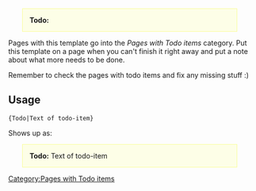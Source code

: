 <div style="margin-left: 2em; margin-right: 3em; margin-top: 0.5em; margin-bottom: 0.5em; padding-left: 1em; padding-right: 4em; background-color: #FDFEE7; border: 1px solid #F9FD96;">'''Todo:''' {{{1}}}</div>
<includeonly>
[[Category:Pages with Todo items]]
</includeonly>
<noinclude>
Pages with this template go into the ''Pages with Todo items'' category. Put this template on a page when you can't finish it right away and put a note about what more needs to be done.

Remember to check the pages with todo items and fix any missing stuff :)

== Usage ==

 {Todo|Text of todo-item}

Shows up as:

<div style="margin-left: 2em; margin-right: 3em; margin-top: 0.5em; margin-bottom: 0.5em; padding-left: 1em; padding-right: 4em; background-color: #FDFEE7; border: 1px solid #F9FD96;">'''Todo:''' Text of todo-item</div>
</noinclude>